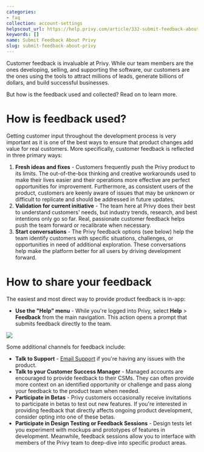 ```yaml
---
categories:
- faq
collection: account-settings
helpscout_url: https://help.privy.com/article/332-submit-feedback-about-privy
keywords: []
name: Submit Feedback About Privy
slug: submit-feedback-about-privy
---
```

Customer feedback is invaluable at Privy. While our team members are the ones
developing, selling, and supporting the software, our customers are the ones
using the tools to attract millions of leads, generate billions of dollars,
and build successful businesses.

But how is the feedback used and collected? Read on to learn more.

# How is feedback used?

Getting customer input throughout the development process is very important as
it is one of the best ways to ensure that product changes add value for real
customers. More specifically, customer feedback is reflected in three primary
ways:

  1. **Fresh ideas and fixes** \- Customers frequently push the Privy product to its limits. The out-of-the-box thinking and creative workarounds used to make their lives easier and their operations more effective are perfect opportunities for improvement. Furthermore, as consistent users of the product, customers are keenly aware of issues that may be unknown or difficult to replicate and should be addressed in future updates. 
  2. **Validation for current initiative** \- The team here at Privy does their best to understand customers' needs, but industry trends, research, and best intentions only go so far. Real, passionate customer feedback helps push the team forward or recalibrate when necessary. 
  3. **Start conversations** \- The Privy feedback options (see below) help the team identify customers with specific situations, challenges, or opportunities in need of additional exploration. These conversations help make the platform better for all users by driving development forward. 

# How to share your feedback

The easiest and most direct way to provide product feedback is in-app:

  * **Use the "Help" menu** \- While you're logged into Privy, select **Help** > **Feedback** from the main navigation. This action opens a prompt that submits feedback directly to the team. 

![](https://s3.amazonaws.com/helpscout.net/docs/assets/6606da67f4bb664508693b91/images/66d9ce31811a2434cb6d3327/file-6GLKsvAyep.png)

Some additional channels for feedback include:

  * **Talk to Support** \- [Email Support](mailto:support@privy.com) if you're having any issues with the product. 
  * **Talk to your Customer Success Manager** \- Managed accounts are encouraged to provide feedback to their CSMs. They can often provide more context on an identified opportunity or challenge and pass along your feedback to the product team when needed. 
  * **Participate in Betas** \- Privy customers occasionally receive invitations to participate in betas to test out new features. If you're interested in providing feedback that directly affects ongoing product development, consider opting into one of these betas. 
  * **Participate in Design Testing or Feedback Sessions** \- Design tests let you experiment with mockups and prototypes of features in development. Meanwhile, feedback sessions allow you to interface with members of the Privy team to deep-dive into specific product areas. 

